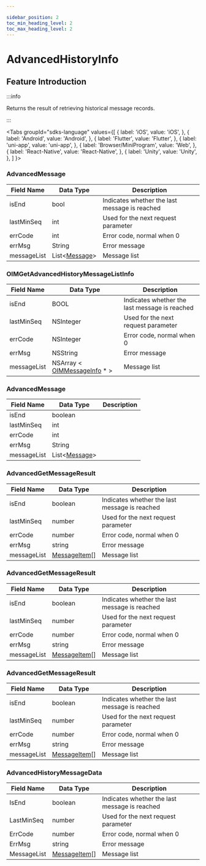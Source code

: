 ```yaml
---

sidebar_position: 2
toc_min_heading_level: 2
toc_max_heading_level: 2
---
```


# AdvancedHistoryInfo

## Feature Introduction

:::info

Returns the result of retrieving historical message records.

:::

<Tabs
groupId="sdks-language"
values={[
{ label: 'iOS', value: 'iOS', },
{ label: 'Android', value: 'Android', },
{ label: 'Flutter', value: 'Flutter', },
{ label: 'uni-app', value: 'uni-app', },
{ label: 'Browser/MiniProgram', value: 'Web', },
{ label: 'React-Native', value: 'React-Native', },
{ label: 'Unity', value: 'Unity', },
]
}>

<TabItem value="Flutter">

### AdvancedMessage

| Field Name  | Data Type                                              | Description                          |
| ----------- | ------------------------------------------------------ | ------------------------------------ |
| isEnd       | bool                                                   | Indicates whether the last message is reached |
| lastMinSeq  | int                                                    | Used for the next request parameter |
| errCode     | int                                                    | Error code, normal when 0           |
| errMsg      | String                                                 | Error message                        |
| messageList | List<[Message](/class/message/messageInfo.mdx)> | Message list                         |

</TabItem>

<TabItem value="iOS">

### OIMGetAdvancedHistoryMessageListInfo

| Field Name  | Data Type                                                          | Description                          |
| ----------- | ------------------------------------------------------------------ | ------------------------------------ |
| isEnd       | BOOL                                                               | Indicates whether the last message is reached |
| lastMinSeq  | NSInteger                                                          | Used for the next request parameter |
| errCode     | NSInteger                                                          | Error code, normal when 0           |
| errMsg      | NSString                                                           | Error message                        |
| messageList | NSArray < [OIMMessageInfo](/class/message/messageInfo.mdx) \* > | Message list                         |

</TabItem>

<TabItem value="Android">

### AdvancedMessage

| Field Name  | Data Type                                              | Description |
| ----------- | ------------------------------------------------------ | ----------- |
| isEnd       | boolean                                                |             |
| lastMinSeq  | int                                                    |             |
| errCode     | int                                                    |             |
| errMsg      | String                                                 |             |
| messageList | List<[Message](/class/message/messageInfo.mdx)> |             |

</TabItem>

<TabItem value="Web">

### AdvancedGetMessageResult

| Field Name  | Data Type                                              | Description                          |
| ----------- | ------------------------------------------------------ | ------------------------------------ |
| isEnd       | boolean                                                | Indicates whether the last message is reached |
| lastMinSeq  | number                                                 | Used for the next request parameter |
| errCode     | number                                                 | Error code, normal when 0           |
| errMsg      | string                                                 | Error message                        |
| messageList | [MessageItem](/class/message/messageInfo.mdx)[] | Message list                         |

</TabItem>

<TabItem value="uni-app">

### AdvancedGetMessageResult

| Field Name  | Data Type                                              | Description                          |
| ----------- | ------------------------------------------------------ | ------------------------------------ |
| isEnd       | boolean                                                | Indicates whether the last message is reached |
| lastMinSeq  | number                                                 | Used for the next request parameter |
| errCode     | number                                                 | Error code, normal when 0           |
| errMsg      | string                                                 | Error message                        |
| messageList | [MessageItem](/class/message/messageInfo.mdx)[] | Message list                         |

</TabItem>

<TabItem value="React-Native">

### AdvancedGetMessageResult

| Field Name  | Data Type                                              | Description                          |
| ----------- | ------------------------------------------------------ | ------------------------------------ |
| isEnd       | boolean                                                | Indicates whether the last message is reached |
| lastMinSeq  | number                                                 | Used for the next request parameter |
| errCode     | number                                                 | Error code, normal when 0           |
| errMsg      | string                                                 | Error message                        |
| messageList | [MessageItem](/class/message/messageInfo.mdx)[] | Message list                         |

</TabItem>

<TabItem value="Unity">

### AdvancedHistoryMessageData

| Field Name  | Data Type                                              | Description                          |
| ----------- | ------------------------------------------------------ | ------------------------------------ |
| IsEnd       | boolean                                                | Indicates whether the last message is reached |
| LastMinSeq  | number                                                 | Used for the next request parameter |
| ErrCode     | number                                                 | Error code, normal when 0           |
| ErrMsg      | string                                                 | Error message                        |
| MessageList | [MessageItem](/class/message/messageInfo.mdx)[] | Message list                         |



</TabItem>

</Tabs>